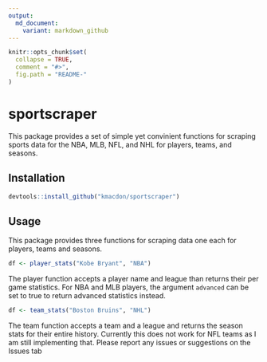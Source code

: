 ```yaml
---
output:
  md_document:
    variant: markdown_github
---
```


<!-- README.md is generated from README.Rmd. Please edit that file -->

```r
knitr::opts_chunk$set(
  collapse = TRUE,
  comment = "#>",
  fig.path = "README-"
)
```

# sportscraper

This package provides a set of simple yet convinient functions for scraping sports data for the NBA, MLB, NFL, and NHL for players, teams, and seasons.


## Installation

```r
devtools::install_github("kmacdon/sportscraper")
```

## Usage

This package provides three functions for scraping data one each for players, teams and seasons.

```r
df <- player_stats("Kobe Bryant", "NBA")
```

The player function accepts a player name and league than returns their per game statistics. For NBA and MLB players, the argument `advanced` can be set to true to return advanced statistics instead. 

```r
df <- team_stats("Boston Bruins", "NHL")
```

The team function accepts a team and a league and returns the season stats for their entire history. Currently this does not work for NFL teams as I am still implementing that. Please report any issues or suggestions on the Issues tab
